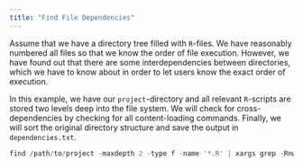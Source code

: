 ```yaml
---
title: "Find File Dependencies"
---
```


Assume that we have a directory tree filled with `R`-files.
We have reasonably numbered all files so that we know the order of file 
execution.
However, we have found out that there are some interdependencies between 
directories, which we have to know about in order to let users know the exact 
order of execution.

In this example, we have our `project`-directory and all relevant `R`-scripts 
are stored two levels deep into the file system. 
We will check for cross-dependencies by checking for all content-loading 
commands.
Finally, we will sort the original directory structure and save the output in 
`dependencies.txt`.

```r
find /path/to/project -maxdepth 2 -type f -name '*.R' | xargs grep -Rnw -e "readRDS" -e "source" -e "read.table" -e "scan" -e "fread" -e "read_delim" | sort -o dependencies.txt
```
